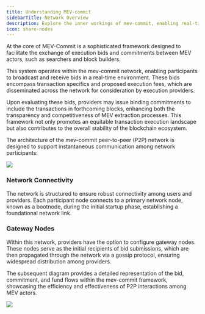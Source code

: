 ```yaml
---
title: Understanding MEV-commit
sidebarTitle: Network Overview
description: Explore the inner workings of mev-commit, enabling real-time MEV bid and commitment exchanges.
icon: share-nodes
---
```


At the core of MEV-Commit is a sophisticated framework designed to facilitate the exchange of execution bids and commitments between MEV actors, such as searchers and block builders.

This system operates within the mev-commit network, enabling participants to broadcast and receive bids in a real-time environment.
These bids encompass transaction specifics and proposed execution fees, which are disseminated across the network for consideration by execution providers.

Upon evaluating these bids, providers may issue binding commitments to include the transactions in forthcoming blocks, enhancing both the transparency and competitiveness of MEV extraction processes.
This framework not only promotes an equitable transaction execution landscape but also contributes to the overall stability of the blockchain ecosystem.

The architecture of the mev-commit peer-to-peer (P2P) network is designed to support instantaneous communication among network participants:

<Frame>
  <img src="/images/mev-commit-network.png" />
</Frame>

### Network Connectivity

The network is structured to ensure robust connectivity among users and providers. Each participant node connects to a primary network node, known as a bootnode, during the initial startup phase, establishing a foundational network link.

### Gateway Nodes

Within this network, providers have the option to configure gateway nodes. These nodes serve as the initial recipients of bid submissions, which are then propagated through the network via a gossip protocol, ensuring widespread distribution among providers.

The subsequent diagram provides a detailed representation of the bid, commitment, and fund flows within the mev-commit framework, showcasing the efficiency and effectiveness of P2P interactions among MEV actors.

<Frame>
  <img src="/images/bids-commitments-flow.png" />
</Frame>
